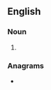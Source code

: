 ==English==

===Noun===
{{head|en|noun plural form}}

# {{plural of|miRNA|lang=en}}

===Anagrams===
* {{anagrams|en|a=aimnrs|Imrans|marsin}}